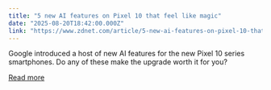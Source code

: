 ```yaml
---
title: "5 new AI features on Pixel 10 that feel like magic"
date: "2025-08-20T18:42:00.000Z"
link: "https://www.zdnet.com/article/5-new-ai-features-on-pixel-10-that-feel-like-magic/"
---
```


Google introduced a host of new AI features for the new Pixel 10 series smartphones. Do any of these make the upgrade worth it for you?

[Read more](https://www.zdnet.com/article/5-new-ai-features-on-pixel-10-that-feel-like-magic/)
